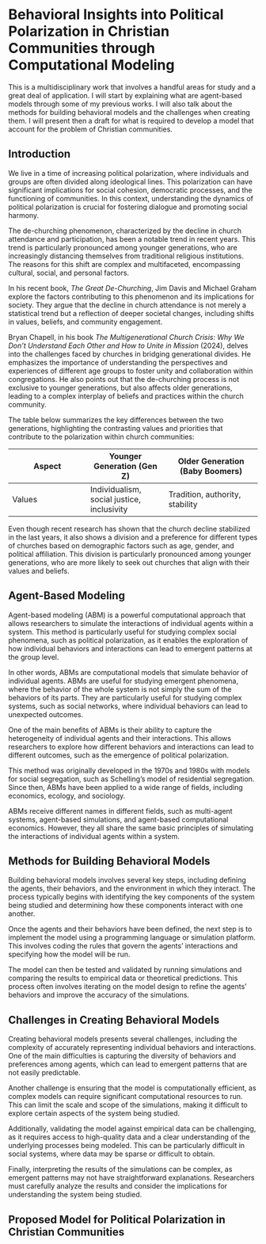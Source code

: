 # Behavioral Insights into Political Polarization in Christian Communities through Computational Modeling

This is a multidisciplinary work that involves a handful areas for study and a great deal of application. I will start by explaining what are agent-based models through some of my previous works. I will also talk about the methods for building behavioral models and the challenges when creating them. I will present then a draft for what is required to develop a model that account for the problem of Christian communities.

## Introduction

We live in a time of increasing political polarization, where individuals and groups are often divided along ideological lines. This polarization can have significant implications for social cohesion, democratic processes, and the functioning of communities. In this context, understanding the dynamics of political polarization is crucial for fostering dialogue and promoting social harmony.

The de-churching phenomenon, characterized by the decline in church attendance and participation, has been a notable trend in recent years. This trend is particularly pronounced among younger generations, who are increasingly distancing themselves from traditional religious institutions. The reasons for this shift are complex and multifaceted, encompassing cultural, social, and personal factors.

In his recent book, *The Great De-Churching*, Jim Davis and Michael Graham explore the factors contributing to this phenomenon and its implications for society. They argue that the decline in church attendance is not merely a statistical trend but a reflection of deeper societal changes, including shifts in values, beliefs, and community engagement.

Bryan Chapell, in his book *The Multigenerational Church Crisis: Why We Don't Understand Each Other and How to Unite in Mission* (2024), delves into the challenges faced by churches in bridging generational divides. He emphasizes the importance of understanding the perspectives and experiences of different age groups to foster unity and collaboration within congregations. He also points out that the de-churching process is not exclusive to younger generations, but also affects older generations, leading to a complex interplay of beliefs and practices within the church community.

The table below summarizes the key differences between the two generations, highlighting the contrasting values and priorities that contribute to the polarization within church communities:

| Aspect                     | Younger Generation (Gen Z) | Older Generation (Baby Boomers) |
|----------------------------|----------------------------|----------------------------------|
| Values                     | Individualism, social justice, inclusivity | Tradition, authority, stability |


Even though recent research has shown that the church decline stabilized in the last years, it also shows a division and a preference for different types of churches based on demographic factors such as age, gender, and political affiliation. This division is particularly pronounced among younger generations, who are more likely to seek out churches that align with their values and beliefs.

## Agent-Based Modeling

Agent-based modeling (ABM) is a powerful computational approach that allows researchers to simulate the interactions of individual agents within a system. This method is particularly useful for studying complex social phenomena, such as political polarization, as it enables the exploration of how individual behaviors and interactions can lead to emergent patterns at the group level.

In other words, ABMs are computational models that simulate behavior of individual agents. ABMs are useful for studying emergent phenomena, where the behavior of the whole system is not simply the sum of the behaviors of its parts. They are particularly useful for studying complex systems, such as social networks, where individual behaviors can lead to unexpected outcomes.

One of the main benefits of ABMs is their ability to capture the heterogeneity of individual agents and their interactions. This allows researchers to explore how different behaviors and interactions can lead to different outcomes, such as the emergence of political polarization.

This method was originally developed in the 1970s and 1980s with models for social segregation, such as Schelling's model of residential segregation. Since then, ABMs have been applied to a wide range of fields, including economics, ecology, and sociology.

ABMs receive different names in different fields, such as multi-agent systems, agent-based simulations, and agent-based computational economics. However, they all share the same basic principles of simulating the interactions of individual agents within a system.

## Methods for Building Behavioral Models

Building behavioral models involves several key steps, including defining the agents, their behaviors, and the environment in which they interact. The process typically begins with identifying the key components of the system being studied and determining how these components interact with one another.

Once the agents and their behaviors have been defined, the next step is to implement the model using a programming language or simulation platform. This involves coding the rules that govern the agents' interactions and specifying how the model will be run.

The model can then be tested and validated by running simulations and comparing the results to empirical data or theoretical predictions. This process often involves iterating on the model design to refine the agents' behaviors and improve the accuracy of the simulations.

## Challenges in Creating Behavioral Models

Creating behavioral models presents several challenges, including the complexity of accurately representing individual behaviors and interactions. One of the main difficulties is capturing the diversity of behaviors and preferences among agents, which can lead to emergent patterns that are not easily predictable.

Another challenge is ensuring that the model is computationally efficient, as complex models can require significant computational resources to run. This can limit the scale and scope of the simulations, making it difficult to explore certain aspects of the system being studied.

Additionally, validating the model against empirical data can be challenging, as it requires access to high-quality data and a clear understanding of the underlying processes being modeled. This can be particularly difficult in social systems, where data may be sparse or difficult to obtain.

Finally, interpreting the results of the simulations can be complex, as emergent patterns may not have straightforward explanations. Researchers must carefully analyze the results and consider the implications for understanding the system being studied.

## Proposed Model for Political Polarization in Christian Communities

